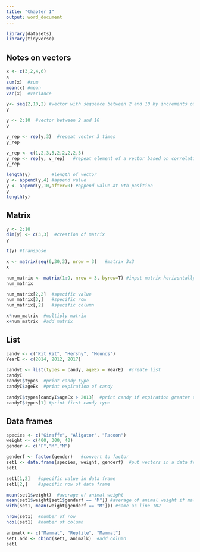 ---
title: "Chapter 1"
output: word_document
---

```{r}
library(datasets)
library(tidyverse) 
```

## Notes on vectors 

```{r}
x <- c(3,2,4,6) 
x
sum(x)  #sum
mean(x) #mean
var(x)  #variance

```

```{r}
y<- seq(2,10,2) #vector with sequence between 2 and 10 by increments of 2
y

y <- 2:10  #vector between 2 and 10
y

y_rep <- rep(y,3)  #repeat vector 3 times
y_rep

v_rep <- c(1,2,3,5,2,2,2,2,3)  
y_rep <- rep(y, v_rep)   #repeat element of a vector based on correlating value of a vector (v_rep)
y_rep
```

```{r}
length(y)        #length of vector
y <- append(y,4) #append value
y <- append(y,10,after=0) #append value at 0th position
y
length(y)
```

## Matrix

```{r}
y <- 2:10
dim(y) <- c(3,3)  #creation of matrix
y

t(y) #transpose
```


```{r}
x <- matrix(seq(6,30,3), nrow = 3)   #matrix 3x3
x

num_matrix <- matrix(1:9, nrow = 3, byrow=T) #input matrix horizontally
num_matrix

num_matrix[2,2]  #specific value
num_matrix[3,]   #specific row
num_matrix[,2]   #specific column

x*num_matrix  #multiply matrix
x+num_matrix  #add matrix
```

## List

```{r}
candy <- c("Kit Kat", "Hershy", "Mounds")
YearE <- c(2014, 2012, 2017)

candyI <- list(types = candy, ageEx = YearE)  #create list
candyI
candyI$types  #print candy type
candyI$ageEx  #print expiration of candy 

candyI$types[candyI$ageEx > 2013]  #print candy if expiration greater than 2013
candyI$types[1] #print first candy type
```

## Data frames

```{r}
species <- c("Giraffe", "Aligator", "Racoon")
weight <- c(400, 300, 40)
gender <- c("F","M","M")

genderf <- factor(gender)   #convert to factor
set1 <- data.frame(species, weight, genderf)  #put vectors in a data frame
set1
```

```{r}
set1[1,2]   #specific value in data frame
set1[2,]    #specific row of data frame

mean(set1$weight)  #average of animal weight
mean(set1$weight[set1$genderf == "M"]) #average of animal weight if male 
with(set1, mean(weight[genderf == "M"])) #same as line 102

nrow(set1)  #number of row
ncol(set1)  #number of column
```

```{r}
animalk <- c("Mammal", "Reptile", "Mammal")
set1.add <- cbind(set1, animalk)  #add column
set1
```
